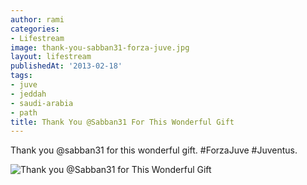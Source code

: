 ```yaml
---
author: rami
categories:
- Lifestream
image: thank-you-sabban31-forza-juve.jpg
layout: lifestream
publishedAt: '2013-02-18'
tags:
- juve
- jeddah
- saudi-arabia
- path
title: Thank You @Sabban31 For This Wonderful Gift
---
```


Thank you @sabban31 for this wonderful gift. #ForzaJuve #Juventus.

![Thank you @Sabban31 for This Wonderful Gift](/assets/images/content/lifestream/thank-you-sabban31-forza-juve.jpg)
